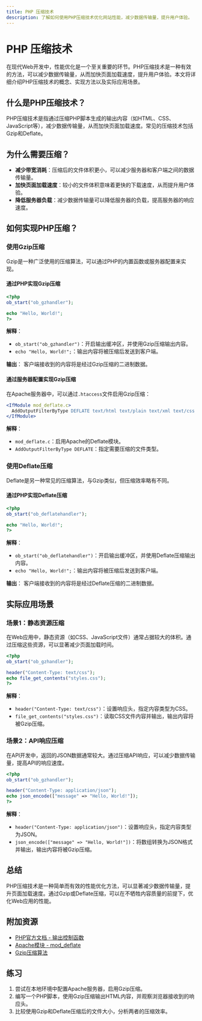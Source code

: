 ```yaml
---
title: PHP 压缩技术
description: 了解如何使用PHP压缩技术优化网站性能，减少数据传输量，提升用户体验。
---
```


# PHP 压缩技术

在现代Web开发中，性能优化是一个至关重要的环节。PHP压缩技术是一种有效的方法，可以减少数据传输量，从而加快页面加载速度，提升用户体验。本文将详细介绍PHP压缩技术的概念、实现方法以及实际应用场景。

## 什么是PHP压缩技术？

PHP压缩技术是指通过压缩PHP脚本生成的输出内容（如HTML、CSS、JavaScript等），减少数据传输量，从而加快页面加载速度。常见的压缩技术包括Gzip和Deflate。

## 为什么需要压缩？

- **减少带宽消耗**：压缩后的文件体积更小，可以减少服务器和客户端之间的数据传输量。
- **加快页面加载速度**：较小的文件体积意味着更快的下载速度，从而提升用户体验。
- **降低服务器负载**：减少数据传输量可以降低服务器的负载，提高服务器的响应速度。

## 如何实现PHP压缩？

### 使用Gzip压缩

Gzip是一种广泛使用的压缩算法，可以通过PHP的内置函数或服务器配置来实现。

#### 通过PHP实现Gzip压缩

```php
<?php
ob_start("ob_gzhandler");

echo "Hello, World!";
?>
```

**解释**：
- `ob_start("ob_gzhandler")`：开启输出缓冲区，并使用Gzip压缩输出内容。
- `echo "Hello, World!";`：输出内容将被压缩后发送到客户端。

**输出**：
客户端接收到的内容将是经过Gzip压缩的二进制数据。

#### 通过服务器配置实现Gzip压缩

在Apache服务器中，可以通过`.htaccess`文件启用Gzip压缩：

```apache
<IfModule mod_deflate.c>
  AddOutputFilterByType DEFLATE text/html text/plain text/xml text/css application/javascript application/json
</IfModule>
```

**解释**：
- `mod_deflate.c`：启用Apache的Deflate模块。
- `AddOutputFilterByType DEFLATE`：指定需要压缩的文件类型。

### 使用Deflate压缩

Deflate是另一种常见的压缩算法，与Gzip类似，但压缩效率略有不同。

#### 通过PHP实现Deflate压缩

```php
<?php
ob_start("ob_deflatehandler");

echo "Hello, World!";
?>
```

**解释**：
- `ob_start("ob_deflatehandler")`：开启输出缓冲区，并使用Deflate压缩输出内容。
- `echo "Hello, World!";`：输出内容将被压缩后发送到客户端。

**输出**：
客户端接收到的内容将是经过Deflate压缩的二进制数据。

## 实际应用场景

### 场景1：静态资源压缩

在Web应用中，静态资源（如CSS、JavaScript文件）通常占据较大的体积。通过压缩这些资源，可以显著减少页面加载时间。

```php
<?php
ob_start("ob_gzhandler");

header("Content-Type: text/css");
echo file_get_contents("styles.css");
?>
```

**解释**：
- `header("Content-Type: text/css")`：设置响应头，指定内容类型为CSS。
- `file_get_contents("styles.css")`：读取CSS文件内容并输出，输出内容将被Gzip压缩。

### 场景2：API响应压缩

在API开发中，返回的JSON数据通常较大。通过压缩API响应，可以减少数据传输量，提高API的响应速度。

```php
<?php
ob_start("ob_gzhandler");

header("Content-Type: application/json");
echo json_encode(["message" => "Hello, World!"]);
?>
```

**解释**：
- `header("Content-Type: application/json")`：设置响应头，指定内容类型为JSON。
- `json_encode(["message" => "Hello, World!"])`：将数组转换为JSON格式并输出，输出内容将被Gzip压缩。

## 总结

PHP压缩技术是一种简单而有效的性能优化方法，可以显著减少数据传输量，提升页面加载速度。通过Gzip或Deflate压缩，可以在不牺牲内容质量的前提下，优化Web应用的性能。

## 附加资源

- [PHP官方文档 - 输出控制函数](https://www.php.net/manual/en/ref.outcontrol.php)
- [Apache模块 - mod_deflate](https://httpd.apache.org/docs/2.4/mod/mod_deflate.html)
- [Gzip压缩算法](https://en.wikipedia.org/wiki/Gzip)

## 练习

1. 尝试在本地环境中配置Apache服务器，启用Gzip压缩。
2. 编写一个PHP脚本，使用Gzip压缩输出HTML内容，并观察浏览器接收到的响应头。
3. 比较使用Gzip和Deflate压缩后的文件大小，分析两者的压缩效率。
